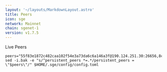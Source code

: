 ```yaml
---
layout: '~/layouts/MarkdownLayout.astro'
title: Peers
icon: sge
network: Mainnet
chain: sgenet-1
version: v1.7.5
---
```


Live Peers 

```
peers="55f83e1872c482caa102f54e3a73da6c6a146a3f@190.124.251.30:26656,8cb8fecf6470ceaba3f2e7b7c3442b19bd692dea@34.168.149.213:26656,be9721fb11f2ace5b59d26710b4a0d5467ddc8c9@136.243.67.44:17756,d09a5df7a13c758928ab1de0dc7342cab2e7b686@74.50.74.98:36656,401a4986e78fe74dd7ead9363463ba4c704d8759@38.146.3.183:17756,6aa15d14b1e7dadb1923e5701b22c6e370612c29@136.243.67.189:17756,033d3698baf8488429cf2af86ce7d7ad81780a39@[2001:bc8:702:1841::226]:26656,6e0bfbf0c69e60158b310783d129141f88a3c228@5.181.190.81:26656,af9d9bd15ca597eb77dab73c56b0ae51bafcbb28@142.132.202.86:16656,88f341a9670494c3d529934dc578eec1b00f4aa1@141.94.168.85:26656,a44284e563c31676f1c06ff08315d9642e0a6f59@103.230.87.171:26656,17da9d2fea9d6d431d390c3b9575547d8881da2b@185.16.39.190:11156"
sed -i.bak -e "s/^persistent_peers *=.*/persistent_peers = \"$peers\"/" $HOME/.sge/config/config.toml
```
